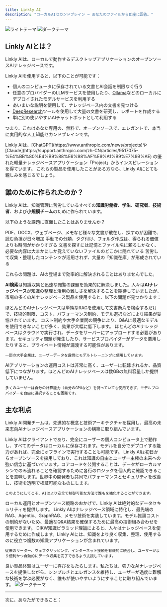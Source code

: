 ```yaml
---
title: Linkly AI
description: "ローカルAIセカンドブレイン — あなたのファイルから即座に回答。"
---
```


<img
  className="block dark:hidden"
  src="/images/hero-light.webp"
  alt="ライトテーマ"
/>
<img
  className="hidden dark:block"
  src="/images/hero-dark.webp"
  alt="ダークテーマ"
/>

## Linkly AIとは？

Linkly AIは、ローカルで動作するデスクトップアプリケーションのオープンソースAIナレッジベースです。

Linkly AIを使用すると、以下のことが可能です：

- 個人のコンピュータに保存されている文書とAI会話を制限なく行う
- 任意のプロバイダーのLLMサービスを使用したり、[Ollama](https://ollama.com/)などのローカルにデプロイされたモデルサービスを利用する
- あいまいな説明を使用して、ナレッジベース内の文書を見つける
- [DeepResearch](https://openai.com/index/introducing-deep-research/)ツールを使用して大量の文書を研究し、レポートを作成する
- 単に別の使いやすいAIチャットボットとして利用する

つまり、これはあなた専用の、無料で、オープンソースで、エレガントで、本当に実用的な人工知能セカンドブレインです。

<Tip>
  Linkly AIは、[ChatGPT](https://www.anthropic.com/news/projects)や
  [Claude](https://support.anthropic.com/zh-CN/articles/9517075-%E4%BB%80%E4%B9%88%E6%98%AF%E9%A1%B9%E7%9B%AE)
  の優れた軽量ナレッジベースアプリケーション「Project」からインスピレーションを得ています。
  これらの製品を使用したことがある方なら、Linkly AIにとても親しみを感じるでしょう。
</Tip>

## 誰のために作られたのか？

Linkly AIは、知識管理に苦労しているすべての**知識労働者**、**学生**、**研究者**、**技術者**、および**小規模チーム**のために作られています。

以下のような課題に直面したことはありませんか？

<CardGroup cols={2}>
  <Card title="情報の氾濫" icon="file-lines" iconType="duotone">
    PDF、DOCX、ウェブページ、メモなど様々な文書が散在し、探すのが困難で、読む負担が日々増加
  </Card>
  <Card
    title="知識整理の手間と時間"
    icon="folder-tree"
    iconType="duotone"
  >
    手動での分類、タグ付け、フォルダ作成は、得られる価値よりも時間がかかりすぎる
  </Card>
  <Card title="検索効率の低さ" icon="magnifying-glass" iconType="duotone">
    文書を探すには記憶とファイル名に頼るしかなく、必要な内容は大まかにしか覚えていないファイルのどこかに隠れている
  </Card>
  <Card
    title="知識活用の難しさ、知識の貯め込み"
    icon="box-archive"
    iconType="duotone"
  >
    苦労して収集・整理したコンテンツが活用されず、大量の「知識在庫」が形成されている
  </Card>
</CardGroup>

これらの問題は、AIの登場まで効率的に解決されることはありませんでした。

**AI検索**は知識収集と迅速な閲覧の課題を効果的に解決しました。人々は**AIナレッジベース**が知識の整理と活用の難しさを解決することを期待していましたが、市場の多くのAIナレッジベース製品を使用すると、以下の問題が見つかります：

<AccordionGroup>
  <Accordion title="不正確な回答と幻覚">
    ほとんどのAIナレッジベースは単純なRAGを使用して文書断片を検索するだけで、技術的制限、コスト、パフォーマンス制約、モデル選択などにより結果が妥協されています。
  </Accordion>
  <Accordion title="モデル選択の制限">
    コスト制約や大手企業間の競争により、Q&Aに最適なモデルを使用できないことが多く、効果が大幅に低下します。
  </Accordion>
  <Accordion title="データプライバシーの懸念">
    ほとんどのAIナレッジベースはクラウドで実行され、データをサーバーにアップロードする必要があります。セキュリティ問題が発生したり、サービスプロバイダーがデータを悪用したりすると、プライベート情報が漏洩する可能性があります。

    一部の大手企業は、ユーザーデータを露骨にモデルトレーニングに使用しています。

  </Accordion>
  <Accordion title="容量制限と高コスト">
    AIアプリケーションの運用コストは非常に高く、ユーザーに転嫁されるか、品質低下につながります。ほとんどのAIナレッジベースは数GBの無料容量しか提供していません。
    
    多くのユーザーは自分の計算能力（自分のGPUなど）を持っていても使用できず、モデルプロバイダーを自由に選択することも困難です。
  </Accordion>
</AccordionGroup>

## 主な利点

Linkly AI開発チームは、先進的な概念と技術アーキテクチャを採用し、最高の未来志向AIナレッジベースアプリケーションの構築に取り組んでいます。

<CardGroup cols={1}>
  <Card title="ローカルファースト" icon="laptop" horizontal="horizontal" iconType="duotone">
    Linkly AIはクライアントであり、完全にユーザーの個人コンピュータ上で動作し、すべてのデータはローカルに保存されます。モデルを自分でデプロイする能力があれば、完全にオフラインで実行することも可能です。
  </Card>
  <Card title="オープンソース" icon="github" horizontal="horizontal" iconType="duotone">
    Linkly AIは初日からオープンソースを採用しており、これは知識の自由とユーザー主権の未来への強い信念に基づいています。コアコードを公開することは、データがローカルマシンでのみ流れることを確認するために各行のロジックを個人的に確認できることを意味します。世界中の開発者も共同でパフォーマンスとセキュリティを改善し、技術を透明で検証可能なものにします。

    このようにしてこそ、AIはより安全で制御可能な方法で誰もを強化することができます。

  </Card>
  <Card title="データセキュリティ" icon="shield-check" horizontal="horizontal" iconType="duotone">
    ローカル運用とオープンソース戦略のおかげで、Linkly AIは絶対的なデータセキュリティを提供します。
  </Card>
  <Card title="優れた精度" icon="bullseye" horizontal="horizontal" iconType="duotone">
    Linkly AIはナレッジベース領域に特化し、最先端のRAG、Agentic、GraphRAG、メモリ技術を実装しています。モデル推論コストの制約がないため、最適なQ&A結果を確保するために最高の技術組み合わせを使用できます。
  </Card>
  <Card title="豊富な知識アプリケーション" icon="brain" horizontal="horizontal" iconType="duotone">
    DIKW知識ピラミッド理論によると、人々はナレッジベースを使用するために作成します。Linkly AIには、知識をより良く収集、整理、使用するのに役立つ複数の知識アプリケーションが含まれています。

    従来のリーダー、ウェブクリッピング、インターネット接続を有機的に統合し、ユーザーがより便利かつ自動的にデータ収集を完了できるよう支援しています。

  </Card>
  <Card title="一流のユーザー体験" icon="star" horizontal="horizontal" iconType="duotone">
    良い製品体験はユーザーに喜びをもたらします。私たちは、強力なAIナレッジベースを提供しながら、シンプルさとエレガンスを維持し、ユーザーが過度に難解な技術を学ぶ必要がなく、誰もが使いやすいようにすることに取り組んでいます。
  </Card>
</CardGroup>
<Frame>
<img
  className=""
  src="/images/gallery01.webp"
  alt="ダークテーマ"
/>
</Frame>

---

次に、あなたができること：

<CardGroup cols={2}>
  <Card
    title="使い方"
    icon="plane"
    iconType="duotone"
    horizontal="horizontal"
  ></Card>
  <Card
    title="ウェイトリストに参加"
    icon="hourglass-start"
    iconType="duotone"
    horizontal="horizontal"
  ></Card>
</CardGroup>

